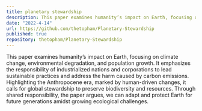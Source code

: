 ```yaml
---
title: planetary stewardship
description: This paper examines humanity’s impact on Earth, focusing on climate change, environmental degradation, and population growth. It emphasizes the responsibility of industrialized nations and corporations to lead sustainable practices and address the harm caused by carbon emissions. Highlighting the Anthropocene era, marked by human-driven changes, it calls for global stewardship to preserve biodiversity and resources. Through shared responsibility, the paper argues, we can adapt and protect Earth for future generations amidst growing ecological challenges.
date: "2022-4-14"
url: https://github.com/thetopham/Planetary-Stewardship
published: true
repository: thetopham/Planetary-Stewardship
---
```




This paper examines humanity’s impact on Earth, focusing on climate change, environmental degradation, and population growth. It emphasizes the responsibility of industrialized nations and corporations to lead sustainable practices and address the harm caused by carbon emissions. Highlighting the Anthropocene era, marked by human-driven changes, it calls for global stewardship to preserve biodiversity and resources. Through shared responsibility, the paper argues, we can adapt and protect Earth for future generations amidst growing ecological challenges.
